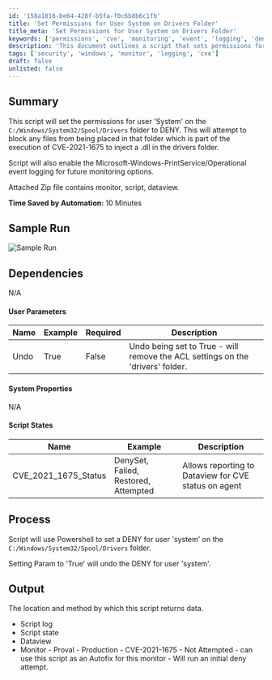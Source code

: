 ```yaml
---
id: '158a1816-be64-428f-b5fa-f0c6b8b6c1fb'
title: 'Set Permissions for User System on Drivers Folder'
title_meta: 'Set Permissions for User System on Drivers Folder'
keywords: ['permissions', 'cve', 'monitoring', 'event', 'logging', 'deny', 'windows']
description: 'This document outlines a script that sets permissions for the user "System" on the C://Windows//System32//Spool//Drivers folder to DENY, aiming to prevent file injection related to CVE-2021-1675. The script also enables event logging for monitoring purposes, providing a comprehensive solution for security enhancement.'
tags: ['security', 'windows', 'monitor', 'logging', 'cve']
draft: false
unlisted: false
---
```

## Summary

This script will set the permissions for user 'System' on the `C:/Windows/System32/Spool/Drivers` folder to DENY. This will attempt to block any files from being placed in that folder which is part of the execution of CVE-2021-1675 to inject a .dll in the drivers folder.

Script will also enable the Microsoft-Windows-PrintService/Operational event logging for future monitoring options.

Attached Zip file contains monitor, script, dataview.

**Time Saved by Automation:** 10 Minutes

## Sample Run

![Sample Run](../../../static/img/CVE-2021-1675---Set-folder-ACL-(PrintNightmare)/image_1.png)

## Dependencies

N/A

#### User Parameters

| Name | Example | Required | Description |
|------|---------|----------|-------------|
| Undo | True | False | Undo being set to True - will remove the ACL settings on the 'drivers' folder. |

#### System Properties

N/A

#### Script States

| Name | Example | Description |
|------|---------|-------------|
| CVE_2021_1675_Status | DenySet, Failed, Restored, Attempted | Allows reporting to Dataview for CVE status on agent |

## Process

Script will use Powershell to set a DENY for user 'system' on the `C:/Windows/System32/Spool/Drivers` folder.

Setting Param to 'True' will undo the DENY for user 'system'.

## Output

The location and method by which this script returns data.

- Script log
- Script state
- Dataview
- Monitor - Proval - Production - CVE-2021-1675 - Not Attempted - can use this script as an Autofix for this monitor - Will run an initial deny attempt.












